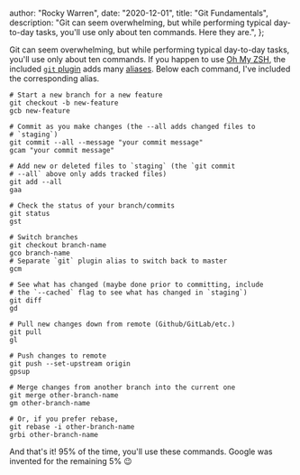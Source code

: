 
  author: "Rocky Warren",
  date: "2020-12-01",
  title: "Git Fundamentals",
  description:
    "Git can seem overwhelming, but while performing typical day-to-day tasks, you'll use only about ten commands. Here they are.",
};


Git can seem overwhelming, but while performing typical day-to-day tasks, you'll use only about ten commands. If you happen to use [Oh My ZSH](https://ohmyz.sh/), the included [`git` plugin](https://github.com/ohmyzsh/ohmyzsh/tree/master/plugins/git) adds many [aliases](./linux-bash-aliases). Below each command, I've included the corresponding alias.

```shell
# Start a new branch for a new feature
git checkout -b new-feature
gcb new-feature

# Commit as you make changes (the --all adds changed files to
# `staging`)
git commit --all --message "your commit message"
gcam "your commit message"

# Add new or deleted files to `staging` (the `git commit
# --all` above only adds tracked files)
git add --all
gaa

# Check the status of your branch/commits
git status
gst

# Switch branches
git checkout branch-name
gco branch-name
# Separate `git` plugin alias to switch back to master
gcm

# See what has changed (maybe done prior to committing, include
# the `--cached` flag to see what has changed in `staging`)
git diff
gd

# Pull new changes down from remote (Github/GitLab/etc.)
git pull
gl

# Push changes to remote
git push --set-upstream origin
gpsup

# Merge changes from another branch into the current one
git merge other-branch-name
gm other-branch-name

# Or, if you prefer rebase,
git rebase -i other-branch-name
grbi other-branch-name
```

And that's it! 95% of the time, you'll use these commands. Google was invented for the remaining 5% 😉
